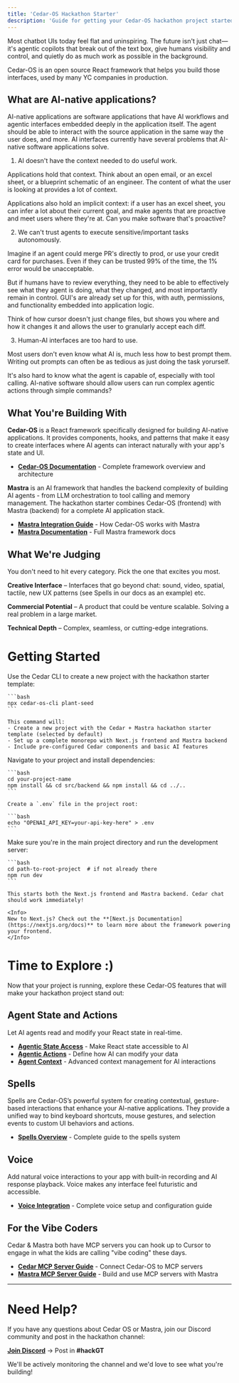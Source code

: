 ```yaml
---
title: 'Cedar-OS Hackathon Starter'
description: 'Guide for getting your Cedar-OS hackathon project started'
---
```


Most chatbot UIs today feel flat and uninspiring. The future isn't just chat—it's agentic copilots that break out of the text box, give humans visibility and control, and quietly do as much work as possible in the background.

Cedar-OS is an open source React framework that helps you build those interfaces, used by many YC companies in production.

## What are AI-native applications?

AI-native applications are software applications that have AI workflows and agentic interfaces embedded deeply in the application itself. The agent should be able to interact with the source application in the same way the user does, and more. AI interfaces currently have several problems that AI-native software applications solve.

1. AI doesn't have the context needed to do useful work.

Applications hold that context. Think about an open email, or an excel sheet, or a blueprint schematic of an engineer. The content of what the user is looking at provides a lot of context.

Applications also hold an implicit context: if a user has an excel sheet, you can infer a lot about their current goal, and make agents that are proactive and meet users where they're at. Can you make software that's proactive?

2. We can't trust agents to execute sensitive/important tasks autonomously.

Imagine if an agent could merge PR's directly to prod, or use your credit card for purchases. Even if they can be trusted 99% of the time, the 1% error would be unacceptable.

But if humans have to review everything, they need to be able to effectively see what they agent is doing, what they changed, and most importantly remain in control. GUI's are already set up for this, with auth, permissions, and functionality embedded into application logic.

Think of how cursor doesn't just change files, but shows you where and how it changes it and allows the user to granularly accept each diff.

3. Human-AI interfaces are too hard to use.

Most users don't even know what AI is, much less how to best prompt them. Writing out prompts can often be as tedious as just doing the task yorurself.

It's also hard to know what the agent is capable of, especially with tool calling. AI-native software should allow users can run complex agentic actions through simple commands?

## What You're Building With

**Cedar-OS** is a React framework specifically designed for building AI-native applications. It provides components, hooks, and patterns that make it easy to create interfaces where AI agents can interact naturally with your app's state and UI.

- **[Cedar-OS Documentation](/introduction/overview)** - Complete framework overview and architecture

**Mastra** is an AI framework that handles the backend complexity of building AI agents - from LLM orchestration to tool calling and memory management. The hackathon starter combines Cedar-OS (frontend) with Mastra (backend) for a complete AI application stack.

- **[Mastra Integration Guide](/agent-backend-connection/mastra)** - How Cedar-OS works with Mastra
- **[Mastra Documentation](https://mastra.ai/docs)** - Full Mastra framework docs

## What We're Judging

You don't need to hit every category. Pick the one that excites you most.

**Creative Interface** – Interfaces that go beyond chat: sound, video, spatial, tactile, new UX patterns (see Spells in our docs as an example) etc.

**Commercial Potential** – A product that could be venture scalable. Solving a real problem in a large market.

**Technical Depth** – Complex, seamless, or cutting-edge integrations.

# Getting Started

<Steps>
  <Step title="Create your project">
    Use the Cedar CLI to create a new project with the hackathon starter template:

    ```bash
    npx cedar-os-cli plant-seed
    ```

    This command will:
    - Create a new project with the Cedar + Mastra hackathon starter template (selected by default)
    - Set up a complete monorepo with Next.js frontend and Mastra backend
    - Include pre-configured Cedar components and basic AI features

  </Step>

  <Step title="Install dependencies and add API key">
    Navigate to your project and install dependencies:

    ```bash
    cd your-project-name
    npm install && cd src/backend && npm install && cd ../..
    ```

    Create a `.env` file in the project root:

    ```bash
    echo "OPENAI_API_KEY=your-api-key-here" > .env
    ```

  </Step>

  <Step title="Start development">
    Make sure you're in the main project directory and run the development server:

    ```bash
    cd path-to-root-project  # if not already there
    npm run dev
    ```

    This starts both the Next.js frontend and Mastra backend. Cedar chat should work immediately!

    <Info>
    New to Next.js? Check out the **[Next.js Documentation](https://nextjs.org/docs)** to learn more about the framework powering your frontend.
    </Info>

  </Step>
</Steps>

# Time to Explore :)

Now that your project is running, explore these Cedar-OS features that will make your hackathon project stand out:

## Agent State and Actions

Let AI agents read and modify your React state in real-time.

- **[Agentic State Access](/state-access/agentic-state-access)** - Make React state accessible to AI
- **[Agentic Actions](/state-access/agentic-actions)** - Define how AI can modify your data
- **[Agent Context](/agent-context/agent-context)** - Advanced context management for AI interactions

## Spells

Spells are Cedar-OS’s powerful system for creating contextual, gesture-based interactions that enhance your AI-native applications. They provide a unified way to bind keyboard shortcuts, mouse gestures, and selection events to custom UI behaviors and actions.

- **[Spells Overview](/spells/spells)** - Complete guide to the spells system

## Voice

Add natural voice interactions to your app with built-in recording and AI response playback. Voice makes any interface feel futuristic and accessible.

- **[Voice Integration](/voice/voice-integration)** - Complete voice setup and configuration guide

## For the Vibe Coders

Cedar & Mastra both have MCP servers you can hook up to Cursor to engage in what the kids are calling "vibe coding" these days.

- **[Cedar MCP Server Guide](/mcp-integration/mcp-server)** - Connect Cedar-OS to MCP servers
- **[Mastra MCP Server Guide](https://mastra.ai/en/docs/getting-started/mcp-docs-server)** - Build and use MCP servers with Mastra

---

# Need Help?

If you have any questions about Cedar OS or Mastra, join our Discord community and post in the hackathon channel:

**[Join Discord](https://discord.gg/kJjNyNrp)** → Post in **#hackGT**

We'll be actively monitoring the channel and we'd love to see what you're building!

